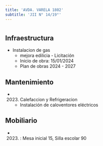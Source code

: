 ```yaml
---
title: 'AVDA. VARELA 1802'
subtitle: 'JII N° 14/19°'
---
```


#
## Infraestructura

* Instalacion de gas 
    + mejora edilicia - Licitación 
    + Inicio de obra: 15/01/2024 
    + Plan de obras 2024 - 2027 






## Mantenimiento

*  (2023) Calefaccion y Refrigeracion 
    + Instalación de caloventores eléctricos





## Mobiliario

*  (2023) : Mesa inicial 15, Silla escolar 90 



